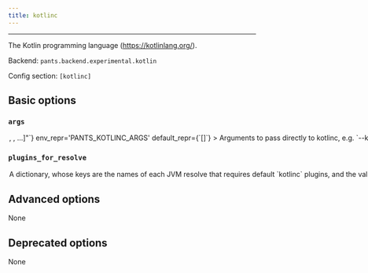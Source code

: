 ```yaml
---
title: kotlinc
---
```



---

The Kotlin programming language (https://kotlinlang.org/).

Backend: <span className="color--primary">`pants.backend.experimental.kotlin`</span>

Config section: <span className="color--primary">`[kotlinc]`</span>

<span className={styles.options}>

## Basic options

### `args`

<Option
  cli_repr={`--kotlinc-args="[<shell_str>, <shell_str>, ...]"`}
  env_repr='PANTS_KOTLINC_ARGS'
  default_repr={`[]`}
>
Arguments to pass directly to kotlinc, e.g. `--kotlinc-args='-Werror'`.

See https://kotlinlang.org/docs/compiler-reference.html for supported arguments.

</Option>

### `plugins_for_resolve`

<Option
  cli_repr={`--kotlinc-plugins-for-resolve="{'key1': val1, 'key2': val2, ...}"`}
  env_repr="PANTS_KOTLINC_PLUGINS_FOR_RESOLVE"
  default_repr={`{}`}
>
  A dictionary, whose keys are the names of each JVM resolve that requires
  default `kotlinc` plugins, and the value is a comma-separated string
  consisting of kotlinc plugin names. Each specified plugin must have a
  corresponding `kotlinc_plugin` target that specifies that name in either its
  `plugin_name` field or is the same as its target name.
</Option>

## Advanced options

None

## Deprecated options

None

</span>

